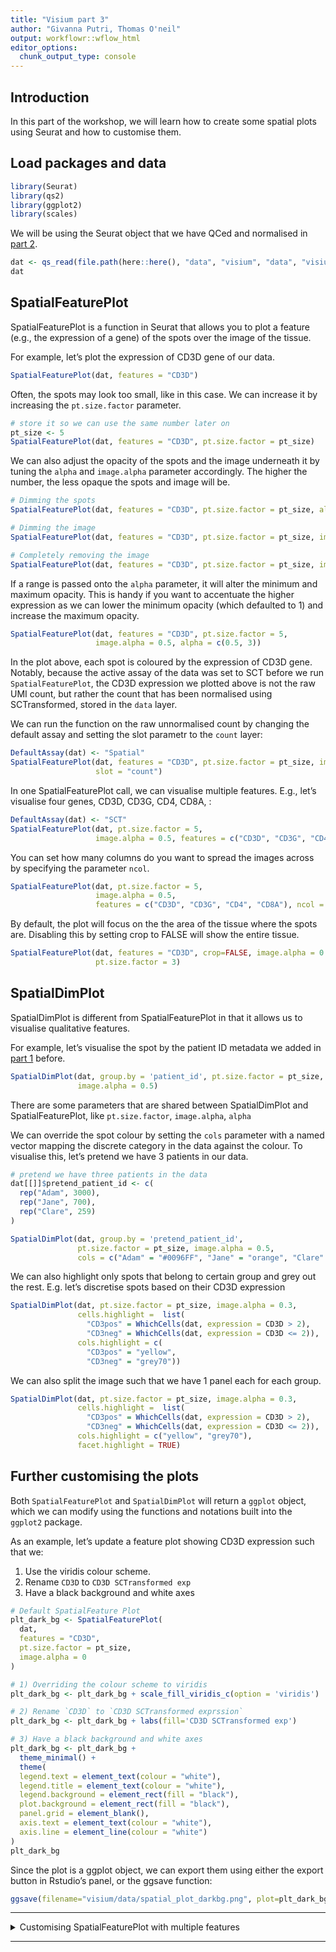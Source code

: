 ```yaml
---
title: "Visium part 3"
author: "Givanna Putri, Thomas O'neil"
output: workflowr::wflow_html
editor_options:
  chunk_output_type: console
---
```


## Introduction

In this part of the workshop, we will learn how to create some spatial plots using 
Seurat and how to customise them.

## Load packages and data

```r
library(Seurat)
library(qs2)
library(ggplot2)
library(scales)
```

We will be using the Seurat object that we have QCed and normalised in [part 2](visium_02.html).

```r
dat <- qs_read(file.path(here::here(), "data", "visium", "data", "visium_seurat_qced_norm.qs2"))
dat
```

## SpatialFeaturePlot

SpatialFeaturePlot is a function in Seurat that allows you to plot a feature (e.g., 
the expression of a gene) of the spots over the image of the tissue.

For example, let's plot the expression of CD3D gene of our data.

```r
SpatialFeaturePlot(dat, features = "CD3D")
```

Often, the spots may look too small, like in this case.
We can increase it by increasing the `pt.size.factor` parameter.

```r
# store it so we can use the same number later on
pt_size <- 5
SpatialFeaturePlot(dat, features = "CD3D", pt.size.factor = pt_size)
```

We can also adjust the opacity of the spots and the image underneath it by
tuning the `alpha` and `image.alpha` parameter accordingly.
The higher the number, the less opaque the spots and image will be.

```r
# Dimming the spots
SpatialFeaturePlot(dat, features = "CD3D", pt.size.factor = pt_size, alpha = 0.3)

# Dimming the image
SpatialFeaturePlot(dat, features = "CD3D", pt.size.factor = pt_size, image.alpha = 0.5)

# Completely removing the image
SpatialFeaturePlot(dat, features = "CD3D", pt.size.factor = pt_size, image.alpha = 0)

```

If a range is passed onto the `alpha` parameter, it will alter the minimum and maximum opacity.
This is handy if you want to accentuate the higher expression as we can lower
the minimum opacity (which defaulted to 1) and increase the maximum opacity.

```r
SpatialFeaturePlot(dat, features = "CD3D", pt.size.factor = 5, 
                   image.alpha = 0.5, alpha = c(0.5, 3))
```

In the plot above, each spot is coloured by the expression of CD3D gene.
Notably, because the active assay of the data was set to SCT before we run `SpatialFeaturePlot`,
the CD3D expression we plotted above is not the raw UMI count, but rather the count
that has been normalised using SCTransformed, stored in the `data` layer.

We can run the function on the raw unnormalised count by changing the default assay
and setting the slot parametr to the `count` layer:

```r
DefaultAssay(dat) <- "Spatial"
SpatialFeaturePlot(dat, features = "CD3D", pt.size.factor = pt_size, image.alpha = 0.5,
                   slot = "count")
```

In one SpatialFeaturePlot call, we can visualise multiple features.
E.g., let's visualise four genes, CD3D, CD3G, CD4, CD8A, :

```r
DefaultAssay(dat) <- "SCT"
SpatialFeaturePlot(dat, pt.size.factor = 5, 
                   image.alpha = 0.5, features = c("CD3D", "CD3G", "CD4", "CD8A"))
```

You can set how many columns do you want to spread the images across
by specifying the parameter `ncol`.

```r
SpatialFeaturePlot(dat, pt.size.factor = 5, 
                   image.alpha = 0.5, 
                   features = c("CD3D", "CD3G", "CD4", "CD8A"), ncol = 4)
```

By default, the plot will focus on the the area of the tissue where the spots are.
Disabling this by setting crop to FALSE will show the entire tissue.

```r
SpatialFeaturePlot(dat, features = "CD3D", crop=FALSE, image.alpha = 0.5, 
                   pt.size.factor = 3)
```

## SpatialDimPlot

SpatialDimPlot is different from SpatialFeaturePlot in that it allows us to
visualise qualitative features.

For example, let's visualise the spot by the patient ID metadata we added in
[part 1](visium_01.html) before.

```r
SpatialDimPlot(dat, group.by = 'patient_id', pt.size.factor = pt_size,
               image.alpha = 0.5)
```

There are some parameters that are shared between SpatialDimPlot and SpatialFeaturePlot,
like `pt.size.factor`, `image.alpha`, `alpha`

We can override the spot colour by setting the `cols` parameter with
a named vector mapping the discrete category in the data against the colour.
To visualise this, let's pretend we have 3 patients in our data.

```r
# pretend we have three patients in the data
dat[[]]$pretend_patient_id <- c(
  rep("Adam", 3000),
  rep("Jane", 700),
  rep("Clare", 259)
)

SpatialDimPlot(dat, group.by = 'pretend_patient_id', 
               pt.size.factor = pt_size, image.alpha = 0.5,
               cols = c("Adam" = "#0096FF", "Jane" = "orange", "Clare" = "#023020"))
```

We can also highlight only spots that belong to certain group and grey out the rest.
E.g. let's discretise spots based on their CD3D expression

```r
SpatialDimPlot(dat, pt.size.factor = pt_size, image.alpha = 0.3,
               cells.highlight =  list(
                 "CD3pos" = WhichCells(dat, expression = CD3D > 2),
                 "CD3neg" = WhichCells(dat, expression = CD3D <= 2)),
               cols.highlight = c(
                 "CD3pos" = "yellow", 
                 "CD3neg" = "grey70"))
```

We can also split the image such that we have 1 panel each for each group.

```r
SpatialDimPlot(dat, pt.size.factor = pt_size, image.alpha = 0.3,
               cells.highlight =  list(
                 "CD3pos" = WhichCells(dat, expression = CD3D > 2),
                 "CD3neg" = WhichCells(dat, expression = CD3D <= 2)),
               cols.highlight = c("yellow", "grey70"),
               facet.highlight = TRUE)
```

## Further customising the plots

Both `SpatialFeaturePlot` and `SpatialDimPlot` will return a `ggplot` object,
which we can modify using the functions and notations built into the `ggplot2` package.

As an example, let's update a feature plot showing CD3D expression such that we: 

1. Use the viridis colour scheme.
2. Rename `CD3D` to `CD3D SCTransformed exp`
3. Have a black background and white axes

```r
# Default SpatialFeature Plot
plt_dark_bg <- SpatialFeaturePlot(
  dat, 
  features = "CD3D",
  pt.size.factor = pt_size,
  image.alpha = 0
) 

# 1) Overriding the colour scheme to viridis
plt_dark_bg <- plt_dark_bg + scale_fill_viridis_c(option = 'viridis')

# 2) Rename `CD3D` to `CD3D SCTransformed exprssion`
plt_dark_bg <- plt_dark_bg + labs(fill='CD3D SCTransformed exp') 

# 3) Have a black background and white axes
plt_dark_bg <- plt_dark_bg +
  theme_minimal() + 
  theme(
  legend.text = element_text(colour = "white"),
  legend.title = element_text(colour = "white"),
  legend.background = element_rect(fill = "black"),
  plot.background = element_rect(fill = "black"),
  panel.grid = element_blank(),
  axis.text = element_text(colour = "white"),
  axis.line = element_line(colour = "white")
) 
plt_dark_bg
```

Since the plot is a ggplot object, we can export them using either the
export button in Rstudio's panel, or the ggsave function:

```r
ggsave(filename="visium/data/spatial_plot_darkbg.png", plot=plt_dark_bg)
```

<hr>

<details>
<summary>Customising SpatialFeaturePlot with multiple features</summary>

<hr>

When there are multiple features drawn using `SpatialFeaturePlot`, 
the resulting object is no longer a ggplot object but rather a "Large patchwork" object, 
an object generated by the [patchwork package](https://patchwork.data-imaginist.com/index.html).
This package is commonly used for combining plots in R.
In actual fact, the large patchwork object itself is a list where each element is a ggplot object.
Thus, to modify the plot, you will just need to override each object like above. 

</details>

<hr>

